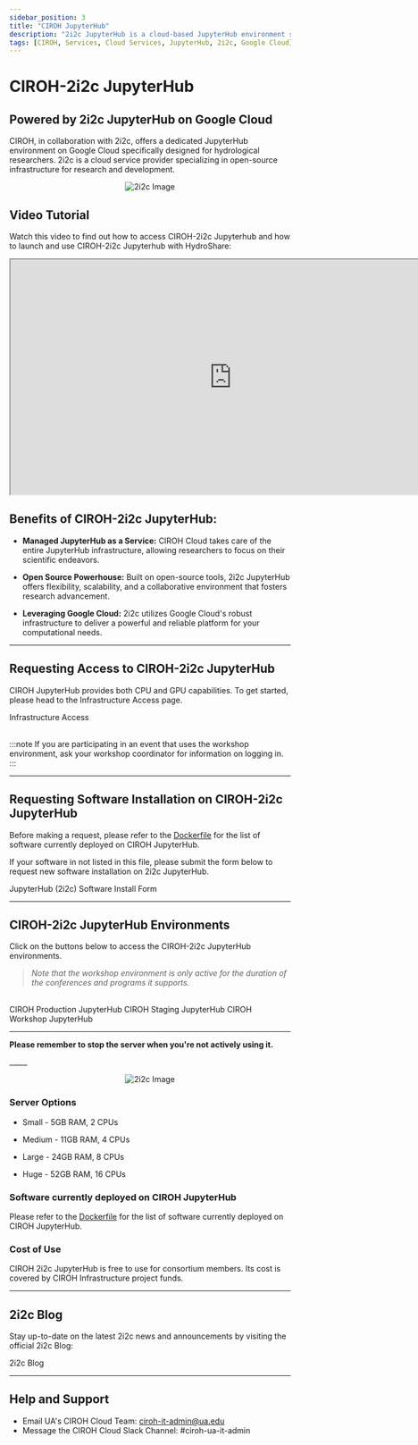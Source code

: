 ```yaml
---
sidebar_position: 3
title: "CIROH JupyterHub"
description: "2i2c JupyterHub is a cloud-based JupyterHub environment specifically designed for hydrological researchers. It is powered by 2i2c JupyterHub, a cloud-based JupyterHub environment specifically on Google Cloud"
tags: [CIROH, Services, Cloud Services, JupyterHub, 2i2c, Google Cloud]
---
```



# CIROH-2i2c JupyterHub
## Powered by 2i2c JupyterHub on Google Cloud

CIROH, in collaboration with 2i2c, offers a dedicated JupyterHub environment on Google Cloud specifically designed for hydrological researchers. 2i2c is a cloud service provider specializing in open-source infrastructure for research and development.

<p align="center">
<img src={useBaseUrl("/img/2i2c.png")} alt="2i2c Image" style={{'width':'80%', 'height':'50%'}}/>
</p>

## Video Tutorial

Watch this video to find out how to access CIROH-2i2c Jupyterhub and how to launch and use CIROH-2i2c Jupyterhub with HydroShare:

<div style={{textAlign: 'center'}}>
  <iframe width="791" height="421" src="https://www.youtube.com/embed/DnbxhLdb6TM" title="CIROH-2i2c Jupyterhub" style={{border: 'none'}} allow="accelerometer; autoplay; clipboard-write; encrypted-media; gyroscope; picture-in-picture; web-share" referrerpolicy="strict-origin-when-cross-origin" allowfullscreen></iframe>
</div>


## Benefits of CIROH-2i2c JupyterHub:

*   **Managed JupyterHub as a Service:** CIROH Cloud takes care of the entire JupyterHub infrastructure, allowing researchers to focus on their scientific endeavors.
    
*   **Open Source Powerhouse:** Built on open-source tools, 2i2c JupyterHub offers flexibility, scalability, and a collaborative environment that fosters research advancement.
    
*   **Leveraging Google Cloud:** 2i2c utilizes Google Cloud's robust infrastructure to deliver a powerful and reliable platform for your computational needs.

-----
## Requesting Access to CIROH-2i2c JupyterHub

CIROH JupyterHub provides both CPU and GPU capabilities. To get started, please head to the Infrastructure Access page.

<Link class="button button--active button--primary" to="/docs/services/access#accessing-ciroh-2i2c-jupyterhub">Infrastructure Access</Link>
<br/><br/>

:::note
If you are participating in an event that uses the workshop environment, ask your workshop coordinator for information on logging in.
:::

-----
## Requesting Software Installation on CIROH-2i2c JupyterHub

Before making a request, please refer to the [Dockerfile](https://github.com/2i2c-org/awi-ciroh-image/blob/main/Dockerfile) for the list of software currently deployed on CIROH JupyterHub.

If your software in not listed in this file, please submit the form below to request new software installation on 2i2c JupyterHub.

<Link class="button button--active button--primary" to="https://forms.office.com/Pages/ResponsePage.aspx?id=jnIAKtDwtECk6M5DPz-8p4IIpHdEnmhNgjOa9FjrwGtUNUoyV1UxNFIzV1AyTDhTNzdOT1Q5NVlLTC4u"> JupyterHub (2i2c) Software Install Form</Link>


---

## CIROH-2i2c JupyterHub Environments

Click on the buttons below to access the CIROH-2i2c JupyterHub environments.
> *Note that the workshop environment is only active for the duration of the conferences and programs it supports.*
<br/>

<Link class="button button--active button--primary" style={{'margin-bottom':'1.3rem', 'margin-right':'1.4rem'}}  to="https://ciroh.awi.2i2c.cloud/hub/login"> CIROH Production JupyterHub</Link>

<Link class="button button--active button--primary" style={{'margin-bottom':'1.3rem', 'margin-right':'1.4rem'}} to="https://staging.ciroh.awi.2i2c.cloud/hub/login"> CIROH Staging JupyterHub</Link>

<Link class="button button--active button--primary" style={{'margin-bottom':'1.3rem', 'margin-right':'1.4rem'}} to="https://workshop.ciroh.awi.2i2c.cloud/hub/login"> CIROH Workshop JupyterHub</Link>

---


<div class="indent-wrapper">
  <p><b>Please remember to stop the server when you're not actively using it.</b></p>
  <VideoPlayer url="https://youtu.be/VSFs2bu4-74"/>
</div>
_____

<p align="center">
<img src={useBaseUrl("/img/2i2c-1.png")} alt="2i2c Image" style={{'width':'80%', 'height':'50%'}}/>
</p>

### Server Options
- Small - 5GB RAM, 2 CPUs

- Medium - 11GB RAM, 4 CPUs

- Large - 24GB RAM, 8 CPUs

- Huge - 52GB RAM, 16 CPUs

### Software currently deployed on CIROH JupyterHub

Please refer to the [Dockerfile](https://github.com/2i2c-org/awi-ciroh-image/blob/main/Dockerfile) for the list of software currently deployed on CIROH JupyterHub.

### Cost of Use

CIROH 2i2c JupyterHub is free to use for consortium members. Its cost is covered by CIROH Infrastructure project funds.

---

## 2i2c Blog

Stay up-to-date on the latest 2i2c news and announcements by visiting the official 2i2c Blog:

<Link class="button button--active button--primary" to="https://2i2c.org/blog/"> 2i2c Blog</Link>

---

## Help and Support

- Email UA's CIROH Cloud Team: ciroh-it-admin@ua.edu 
- Message the CIROH Cloud Slack Channel: #ciroh-ua-it-admin